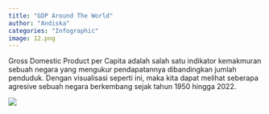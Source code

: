 ```yaml
---
title: "GDP Around The World"
author: "Andiska"
categories: "Infographic"
image: 12.png
---
```


Gross Domestic Product per Capita adalah salah satu indikator kemakmuran sebuah negara yang mengukur pendapatannya dibandingkan jumlah penduduk. Dengan visualisasi seperti ini, maka kita dapat melihat seberapa agresive sebuah negara berkembang sejak tahun 1950 hingga 2022.

![](images/gdp.png)
